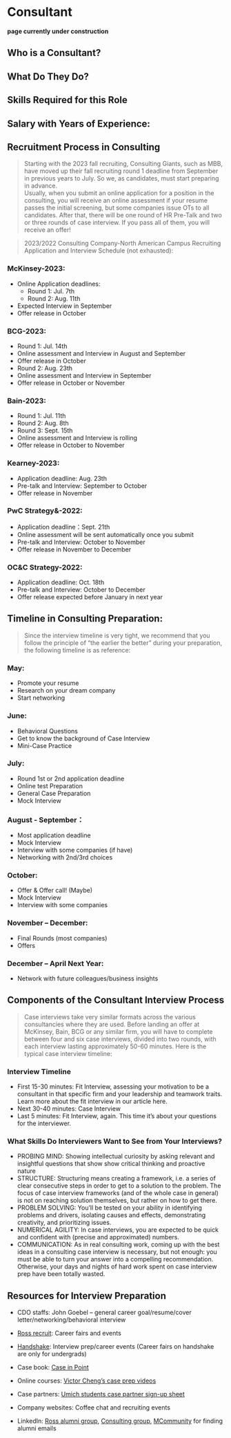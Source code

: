 # Consultant {-}
**page currently under construction**  

## Who is a Consultant? {-}

## What Do They Do? {-}

## Skills Required for this Role {-}

## Salary with Years of Experience: {-}

## Recruitment Process in Consulting {-}
>Starting with the 2023 fall recruiting, Consulting Giants, such as MBB, have moved up their fall recruiting round 1 deadline from September in previous years to July. So we, as candidates, must start preparing in advance.\
Usually, when you submit an online application for a position in the consulting, you will receive an online assessment if your resume passes the initial screening, but some companies issue OTs to all candidates. After that, there will be one round of HR Pre-Talk and two or three rounds of case interview. If you pass all of them, you will receive an offer!

>2023/2022 Consulting Company-North American Campus Recruiting Application and Interview Schedule (not exhausted):

### McKinsey-2023: {-}
* Online Application deadlines:
  * Round 1: Jul. 7th
  * Round 2: Aug. 11th
* Expected Interview in September
* Offer release in October

### BCG-2023: {-}
* Round 1: Jul. 14th	
* Online assessment and Interview in August and September
* Offer release in October
* Round 2: Aug. 23th 
* Online assessment and Interview in September
* Offer release in October or November

### Bain-2023: {-}
* Round 1: Jul. 11th	
* Round 2: Aug. 8th 
* Round 3: Sept. 15th 
* Online assessment and Interview is rolling
* Offer release in October to November

### Kearney-2023: {-}
* Application deadline: Aug. 23th
* Pre-talk and Interview: September to October
* Offer release in November

### PwC Strategy&-2022: {-}
* Application deadline：Sept. 21th
* Online assessment will be sent automatically once you submit
* Pre-talk and Interview: October to November
* Offer release in November to December

### OC&C Strategy-2022: {-}
* Application deadline: Oct. 18th
* Pre-talk and Interview: October to December
* Offer release expected before January in next year

## Timeline in Consulting Preparation: {-}
>Since the interview timeline is very tight, we recommend that you follow the principle of "the earlier the better" during your preparation, the following timeline is as reference: 

### May:{-}
* Promote your resume
* Research on your dream company
* Start networking

### June: {-}
* Behavioral Questions 
* Get to know the background of Case Interview
* Mini-Case Practice

### July: {-}
* Round 1st or 2nd application deadline
* Online test Preparation
* General Case Preparation
* Mock Interview

### August - September：{-}
* Most application deadline
* Mock Interview
* Interview with some companies (if have)
* Networking with 2nd/3rd choices

### October: {-}
* Offer & Offer call! (Maybe)
* Mock Interview
* Interview with some companies

### November – December: {-}
* Final Rounds (most companies)
* Offers

### December – April Next Year: {-}
* Network with future colleagues/business insights


## Components of the Consultant Interview Process {-}
>Case interviews take very similar formats across the various consultancies where they are used. Before landing an offer at McKinsey, Bain, BCG or any similar firm, you will have to complete between four and six case interviews, divided into two rounds, with each interview lasting approximately 50-60 minutes. Here is the typical case interview timeline:\

### Interview Timeline {-}
* First 15-30 minutes: Fit Interview, assessing your motivation to be a consultant in that specific firm and your leadership and teamwork traits. Learn more about the fit interview in our article here.
* Next 30-40 minutes: Case Interview
* Last 5 minutes: Fit Interview, again. This time it’s about your questions for the interviewer.

### What Skills Do Interviewers Want to See from Your Interviews? {-}
* PROBING MIND: Showing intellectual curiosity by asking relevant and insightful questions that show show critical thinking and proactive nature
* STRUCTURE: Structuring means creating a framework, i.e. a series of clear consecutive steps in order to get to a solution to the problem. The focus of case interview frameworks (and of the whole case in general) is not on reaching solution themselves, but rather on how to get there.
* PROBLEM SOLVING: You’ll be tested on your ability in identifying problems and drivers, isolating causes and effects, demonstrating creativity, and prioritizing issues.
* NUMERICAL AGILITY: In case interviews, you are expected to be quick and confident with (precise and approximated) numbers.
* COMMUNICATION: As in real consulting work, coming up with the best ideas in a consulting case interview is necessary, but not enough: you must be able to turn your answer into a compelling recommendation. Otherwise, your days and nights of hard work spent on case interview prep have been totally wasted.


## Resources for Interview Preparation {-}

* CDO staffs: John Goebel – general career goal/resume/cover letter/networking/behavioral interview

* [Ross recruit](https://michiganross.12twenty.com/dashboard): Career fairs and events

* [Handshake](https://umich.joinhandshake.com/stu): Interview prep/career events (Career fairs on handshake are only for undergrads)  

* Case book: [Case in Point](https://www.amazon.com/Case-Point-11-Interview-Preparation/dp/0986370762) 
* Online courses: [Victor Cheng’s case prep videos](https://www.youtube.com/user/caseinterview)

* Case partners: [Umich students case partner sign-up sheet](https://docs.google.com/spreadsheets/d/1OOivoyCFCxn9pPRAnX6Q3i0j222d3IFuRYg1YB57SQA/edit#gid=0)

* Company websites: Coffee chat and recruiting events

* LinkedIn: [Ross alumni group](https://www.linkedin.com/groups/603/), [Consulting group](https://www.linkedin.com/groups/1968923/), [MCommunity](https://mcommunity.umich.edu/) for finding alumni emails
